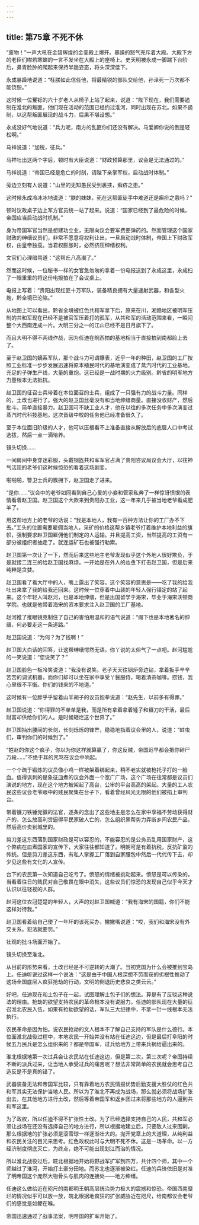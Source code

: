 ```yaml
---
---
---
```

title: 第75章 不死不休
---



“废物！”一声大吼在金碧辉煌的金銮殿上爆开。暴躁的怒气充斥着大殿。大殿下方的老臣们噤若寒蝉的一言不发坐在大殿上的座椅上。史天明被永成一脚踹下台阶后，鼻青脸肿的爬起来保持半跪姿态，将头深深低下。

永成暴躁地说道：“枉朕如此信任他，将最精锐的部队交给他，孙泽死一万次都不能饶恕。”

这时候一位矍铄的六十岁老人从椅子上站了起来，说道：“陛下现在，我们需要遏制在淮北的叛匪，他们现在活动的范围已经约过淮河，同时出现在苏北。如果不遏制，以这帮叛匪展现的战斗力，后果不堪设想。”

永成没好气地说道：“兵力呢，南方的乱匪你们还没有解决。马爱卿你说的倒是轻松啊。”

马祥说道：“加税，征兵。”

马祥吐出这两个字后，顿时有大臣说道：“财政预算那里，议会是无法通过的。”

马祥说道：“帝国已经是危亡的时刻，请陛下亲掌军权，启动战时体制。”

旁边立刻有人说道：“山里的无知愚民受到裹挟，癣疥之患。”

这时候永成冷冰冰地说道：“朕的妹妹，死在这帮匪徒手中难道还是癣疥之患吗？”

顿时议政桌子边上军方官员统一站了起来。说道：“国家已经到了最危险的时候，帝国应当启动战时机制。”

身为帝国军官当然是想建功立业，无限向议会要军费要弹药的。然而管理这个国家财政的绅缙议员们，非常不愿意将权利让出，一旦启动战时体制，帝国上下财政军权，由皇帝独揽。当君权膨胀时，必然挤压绅缙权利。

文官们心理暗骂道：“这帮丘八高潮了。”

然而这时候，一位秘书一样的女官急匆匆的拿着一份电报送到了永成这里，永成扫了一眼重重的将这份电报拍在了会议桌上。

电报上写着：“贵阳出现红匪十万军队，装备精良拥有大量速射武器，和各型火炮，黔全境已沦陷。”

从地图上可以看出，黔省全境被红色共和军拿下后，原来在川，湘赣地区被明军压制的共和军现在已经不是被官军压着打的孤军，从共和军的活动范围来看，一瞬间整个大西南连成一片。大明三分之一的江山已经不是日月旗下了。

而且大明不得不两线作战，因为任迪在皖西拍的基地相当于直接拍到南都脸上去了。

至于赵卫国的嫡系军队，那个战斗力可谓爆表，近乎一年的种田，赵卫国的工厂按照工业标准一步步发展迅速将原本殖民时代的基地演变成了蒸汽时代的工业基地。充足的子弹生产线，大量的重炮。这已经是一战时期的火力级别。黔省的明军地方力量根本无法抵抗。

赵卫国的征召士兵带着在本位面召的士兵，组成了一只强有力的战斗力量。同样的，土改也进行了。强大的赵卫国丝毫没有和当地绅缙商量。直接没收财产，然后批斗。简单直接暴力。赵卫国可不缺工业人才，他在以往的多次任务中多次演变过蒸汽时代科技基地。这次晋级中校的任务他已经准备很久了。

至于本位面旧阶级的人才，他可以压根看不上准备直接从解放后的底层人口中考试选拔，然后一点一滴培养。

镜头切换……

一间房间中身穿迷彩服，头戴钢盔共和军军官占满了贵阳咨议局议会大厅，以往神气活现的老爷们这时候惊恐的看着这场剧变。

啪啪啪，警卫士兵的簇拥下，赵卫国走了进来。

“是你……”议会中的老爷如同看到自己心爱的小妾和管家私奔了一样惊讶愤恨的表情看着赵卫国。赵卫国这个大款来到贵阳办工业，这一年来几乎被当地老爷看成肥羊了。

用这帮地方上的老爷的话说：“我是本地人，我有一百种方法让你的工厂办不下去。”工头的位置需要雇佣当地人，采矿的价格这帮乡镇老爷打着维护本地利益的旗帜，强制要求赵卫国雇佣他们制定的人运输。并且提高工资，当然提高的工资有一部分被组织者抽走了。就连运矿石也被强行勒索。

赵卫国第一次让了一下，然而后来这些地主老爷发现似乎这个外地人很好欺负，于是就接二连三的给赵卫国找麻烦。一开始是在外人的怂恿下打击赵卫国，但是后来纯粹是贪婪。

赵卫国看了看大厅中的人，嘴上露出了笑容。这个笑容的意思是——吃了我的给我吐出来拿了我的给我还回来。这时候一位穿着中山装的年轻人强行镇定的站了起来。这个年轻人叫赵河，也是本地绅缙，但是出国留学于海宋，毕业于海宋沃顿商学院。也就是他带着海宋的资本要求注入赵卫国的工厂基地。

赵河推了推眼镜克制住了自己的害怕用温和的语气说道：“阁下也是本地著名的绅缙，何必要走这一条道路。”

赵卫国说道：“为何？为了钱啊！”

赵卫国大白话的回答，让这帮绅缙愕然无语。你丫说的太俗气了一点吧。赵河尴尬的一笑说道：“您说笑了？”

赵卫国脸色一板冷笑说道：“我没有说笑。老子天天往钢炉旁边钻，拿着扳手辛辛苦苦的调试机器，而你们却可以坐在家中享受丫鬟服侍，喝着清茶咖啡。捞钱，我心里很不平衡。你们的钱来的不地道。”

这时候有一位胖乎乎留着山羊胡子的议员抱拳说道：“赵先生，以前多有得罪。”

赵卫国说道：“你得罪的不单单是我，而是所有拿着拿着锤子和镰刀的干活，最后财富却供给你们的人。是时候砸烂这个世界了。”

赵卫国抽出腰间的长剑，长剑烁烁的锋芒，稳稳地指着议会里的人，说道：“蛀虫们，审判你们的时候到了。”

“姓赵的你这个疯子，你以为你这样就算赢了，你这反贼，帝国迟早都会把你碎尸万段……”不绝于耳的咒骂在议会中响起。

一个个疏于锻炼的议员像小鸡一样被架着绑起来，稍不老实就被枪托子打的一脸血。值得讽刺的是象征皿煮的议会外面一个宽广广场，这个广场在往常都是议员们演说的地方，现在这个地方被架起了高台，公审的平台高高的架起。大量的工人农民这些议会老爷眼中的贱民聚集在台子下，看着曾经风光无限的他们被掐上审判台。

带着镰刀铁锤党徽的法官，逐条的念出了这些地主是怎么在家中享福不劳动获得财产的，怎么放高利贷逼得平民家破人亡的，怎么组织黑帮势力弄断乡间农民产品，然后高价卖到城里的。

剪刀差这东西落到国家财政是可以容忍的，不能容忍的是公务员乱用国家财产，这个弊病在皿煮国家的宣传下，大家往往都知道了。明朝可是有着抗税，反抗矿监的传统。但是剪刀差这东西，有私人掌握工厂落到自家腰包中然后一代代传下去，却少见这些有文化的人宣传。

台下的农民第一次知道自己吃亏了。愤怒的情绪被挑动起来。愤怒是可以传染的，当看着往日的贱民对自己敬畏在眼中消失，这些议员们惊恐的发现自己似乎今天才认识以往轻视的人群。

赵河这位衣冠楚楚的年轻人，大声的对赵卫国喊道：“我有海宋的国籍，你们不能这样对待我。”

赵卫国看着给自己使了一年坏的该死买办，撇撇嘴说道：“哎，我们和海宋没有外交关系。犯法就要罚。”

壮观的批斗场面开始了。

镜头切换至淮北。

从目前的形势来看，土改已经是不可逆转的大潮了。当初党国为什么会被推到宝岛上。任迪听说过这样一个说法：“这是由于中国人根深想不劳而获的劣根性推动了这场全国底层人疯狂抢劫的行动，文明的倒退历史悲哀之类云云。”

好吧，任迪现在和土包子在一起，试图理解土包子们的想法。算是有了反驳这种说法的理由。抢劫的欲望支持农民的革命根本没有说服力。任迪的部队现在大量的征召淮北农民入伍，如果有抢劫欲望的话，军队三大纪律中，不拿一针一线根本无法执行。

农民革命是因为怕。说农民抢劫的文人根本不了解自己支持的军队是什么德行。本位面淮北战役过程中，本地农民一开始并没有站在任迪这边，但是最后打阜阳的时候五万民兵是怎么组织来的？都是帝国军，过兵给地方上带来兵祸给逼出来的。

淮北根据地第一次过兵会让农民站在任迪这边，但是第二次，第三次呢？帝国持续不断的派兵过来，让当地人承受过兵的痛苦呢？想法非常简单的农民就会思考自己造反是不是真的错了。

武器装备无法和帝国军比较，只有靠着地方农民情报优势后勤支援大胜仗的红色共和军其实无法保护当地人民。所以为了淮北不再成为战场，那么就必须将战场扩张出去，在其他地方进行土改，然后等着帝国军和返乡团过来将那些地方的人逼到共和军这里。

为了政权，所以任迪不得不扩张性土改。为了已经选择支持自己的人民，共和军必须让战场在还没有选择自己的地方进行，所以根据地建立后，只要敌人过来围剿，那么根据地的扩张必须是滚雪球一样逐渐壮大的。抛开党章上的大道理，从纯利益和农民关注的目光来思考。红色政权此时与大明不死不休。这是一场革命。以一方经济制度彻底灭亡，为终点，绝不可能出现划江而治的情况。

所以淮北战役过后，皖北根据地开始将野战军扩军到四万，共计四个师，其中一个师越过了淮河，开始打土豪分田地。而苏北也逐渐被染红。任迪的兵锋依旧是对准了明帝国这个庞然大物骨头与肌肉的连接处——地方绅缙。

任迪这么做给近在咫尺的南都明王朝高层统治势力极大的震撼和惊恐。帝国西南糜烂的情况似乎可以放一放，皖北根据地疯狂的扩张威胁近在咫尺，给南都议会老爷们的感觉是如鲠在喉。

帝国迅速通过了战事法案，明帝国的扩军开始了。